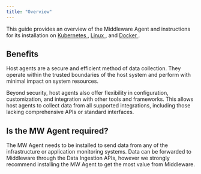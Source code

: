 ```yaml
---
title: "Overview"
---
```


This guide provides an overview of the Middleware Agent and instructions for its installation on <a href="https://docs.middleware.io/docs/agent-installation/kubernetes" rel="nofollow noopener noreferrer" target="_blank" translate="no"> Kubernetes </a>, <a href="https://docs.middleware.io/docs/agent-installation/linux" rel="nofollow noopener noreferrer" target="_blank" translate="no"> Linux </a>, and <a href="https://docs.middleware.io/docs/agent-installation/docker" rel="nofollow noopener noreferrer" target="_blank" translate="no"> Docker </a>.

## Benefits
Host agents are a secure and efficient method of data collection. They operate within the trusted boundaries of the host system and perform with minimal impact on system resources.

Beyond security, host agents also offer flexibility in configuration, customization, and integration with other tools and frameworks. This allows host agents to collect data from all supported integrations, including those lacking comprehensive APIs or standard interfaces. 

## Is the MW Agent required?

The MW Agent needs to be installed to send data from any of the infrastructure or application monitoring systems. Data can be forwarded to Middleware through the Data Ingestion APIs, however we strongly recommend installing the MW Agent to get the most value from Middleware.
